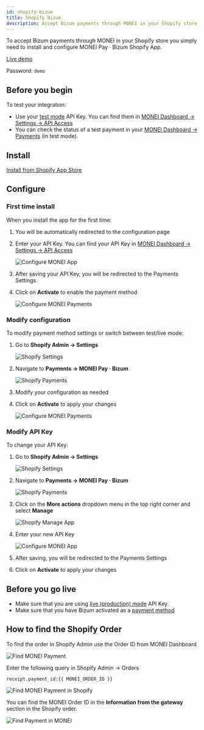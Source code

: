 ```yaml
---
id: shopify-bizum
title: Shopify Bizum
description: Accept Bizum payments through MONEI in your Shopify store by installing and configuring the MONEI Pay · Bizum Shopify App.
---
```


To accept Bizum payments through MONEI in your Shopify store you simply need to install and configure MONEI Pay · Bizum Shopify App.

<p>
  <a href="https://monei-demo.myshopify.com/" target="_blank" className="button button--primary">
    Live demo
  </a>
</p>

Password: `demo`

## Before you begin

To test your integration:

- Use your [test mode](testing.md) API Key. You can find them in [MONEI Dashboard → Settings → API Access](https://dashboard.monei.com/settings/api)
- You can check the status of a test payment in your [MONEI Dashboard → Payments](https://dashboard.monei.com/payments) (in test mode).

## Install

<p>
  <a
    href="https://apps.shopify.com/monei-bizum"
    target="_blank"
    className="button button--primary"
  >
    Install from Shopify App Store
  </a>
</p>

## Configure

### First time install

When you install the app for the first time:

1. You will be automatically redirected to the configuration page
2. Enter your API Key. You can find your API Key in [MONEI Dashboard → Settings → API Access](https://dashboard.monei.com/settings/api)

   ![Configure MONEI App](/img/shopify/bizum/configuration.png)

3. After saving your API Key, you will be redirected to the Payments Settings
4. Click on **Activate** to enable the payment method

   ![Configure MONEI Payments](/img/shopify/bizum/activate.png)

### Modify configuration

To modify payment method settings or switch between test/live mode:

1. Go to **Shopify Admin → Settings**

   ![Shopify Settings](/img/shopify/settings-button.png)

2. Navigate to **Payments → MONEI Pay · Bizum**

   ![Shopify Payments](/img/shopify/bizum/payments-section.png)

3. Modify your configuration as needed
4. Click on **Activate** to apply your changes

   ![Configure MONEI Payments](/img/shopify/bizum/activate.png)

### Modify API Key

To change your API Key:

1. Go to **Shopify Admin → Settings**

   ![Shopify Settings](/img/shopify/settings-button.png)

2. Navigate to **Payments → MONEI Pay · Bizum**

   ![Shopify Payments](/img/shopify/bizum/payments-section.png)

3. Click on the **More actions** dropdown menu in the top right corner and select **Manage**

   ![Shopify Manage App](/img/shopify/bizum/manage-app-button.png)

4. Enter your new API Key

   ![Configure MONEI App](/img/shopify/bizum/configuration.png)

5. After saving, you will be redirected to the Payments Settings
6. Click on **Activate** to apply your changes

## Before you go live

- Make sure that you are using [live (production) mode](testing.md) API Key.
- Make sure that you have Bizum activated as a [payment method](https://dashboard.monei.com/settings/payment-methods)

## How to find the Shopify Order

To find the order in Shopify Admin use the Order ID from MONEI Dashboard

![Find MONEI Payment](/img/shopify/find-order-id.png)

Enter the following query in Shopify Admin -> Orders

`receipt.payment_id:{{ MONEI_ORDER_ID }}`

![Find MONEI Payment in Shopify](/img/shopify/search-order.png)

You can find the MONEI Order ID in the **Information from the gateway** section in the Shopify order.

![Find Payment in MONEI](/img/shopify/order-details.png) 